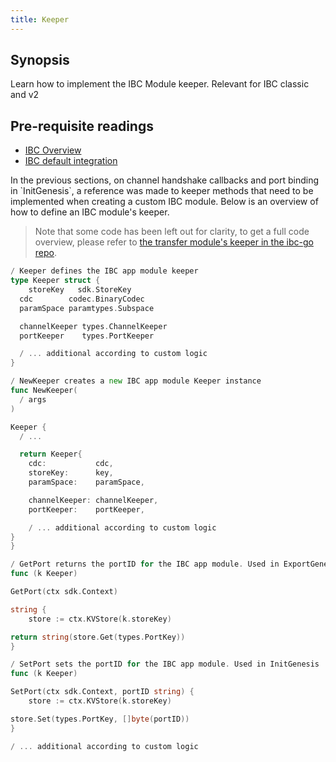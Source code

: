 ```yaml
---
title: Keeper
---
```


## Synopsis

Learn how to implement the IBC Module keeper. Relevant for IBC classic and v2

<Note>

## Pre-requisite readings

- [IBC Overview](/docs/ibc/next/ibc/overview)
- [IBC default integration](/docs/ibc/next/ibc/integration)

</Note>
In the previous sections, on channel handshake callbacks and port binding in `InitGenesis`, a reference was made to keeper methods that need to be implemented when creating a custom IBC module. Below is an overview of how to define an IBC module's keeper.

> Note that some code has been left out for clarity, to get a full code overview, please refer to [the transfer module's keeper in the ibc-go repo](https://github.com/cosmos/ibc-go/blob/main/modules/apps/transfer/keeper/keeper.go).

```go expandable
/ Keeper defines the IBC app module keeper
type Keeper struct {
    storeKey   sdk.StoreKey
  cdc        codec.BinaryCodec
  paramSpace paramtypes.Subspace

  channelKeeper types.ChannelKeeper
  portKeeper    types.PortKeeper

  / ... additional according to custom logic
}

/ NewKeeper creates a new IBC app module Keeper instance
func NewKeeper(
  / args
)

Keeper {
  / ...

  return Keeper{
    cdc:           cdc,
    storeKey:      key,
    paramSpace:    paramSpace,

    channelKeeper: channelKeeper,
    portKeeper:    portKeeper,

    / ... additional according to custom logic
}
}

/ GetPort returns the portID for the IBC app module. Used in ExportGenesis
func (k Keeper)

GetPort(ctx sdk.Context)

string {
    store := ctx.KVStore(k.storeKey)

return string(store.Get(types.PortKey))
}

/ SetPort sets the portID for the IBC app module. Used in InitGenesis
func (k Keeper)

SetPort(ctx sdk.Context, portID string) {
    store := ctx.KVStore(k.storeKey)

store.Set(types.PortKey, []byte(portID))
}

/ ... additional according to custom logic
```
